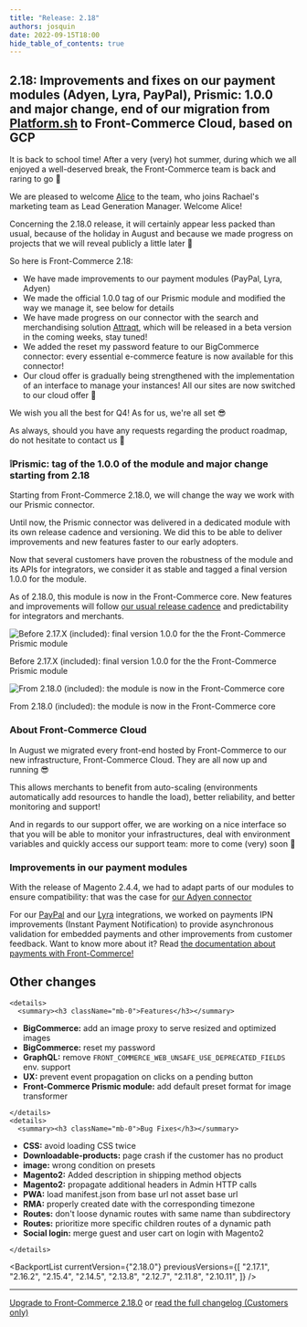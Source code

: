```yaml
---
title: "Release: 2.18"
authors: josquin
date: 2022-09-15T18:00
hide_table_of_contents: true
---
```


## 2.18: Improvements and fixes on our payment modules (Adyen, Lyra, PayPal), Prismic: 1.0.0 and major change, end of our migration from [Platform.sh](http://Platform.sh) to Front-Commerce Cloud, based on GCP

It is back to school time! After a very (very) hot summer, during which we all
enjoyed a well-deserved break, the Front-Commerce team is back and raring to go
💪

We are pleased to welcome
[Alice](https://www.linkedin.com/in/alice-malby-343383132/) to the team, who
joins Rachael's marketing team as Lead Generation Manager. Welcome Alice!

Concerning the 2.18.0 release, it will certainly appear less packed than usual,
because of the holiday in August and because we made progress on projects that
we will reveal publicly a little later 🍿

So here is Front-Commerce 2.18:

- We have made improvements to our payment modules (PayPal, Lyra, Adyen)
- We made the official 1.0.0 tag of our Prismic module and modified the way we
  manage it, see below for details
- We have made progress on our connector with the search and merchandising
  solution [Attraqt](https://attraqt.com/), which will be released in a beta
  version in the coming weeks, stay tuned!
- We added the reset my password feature to our BigCommerce connector: every
  essential e-commerce feature is now available for this connector!
- Our cloud offer is gradually being strengthened with the implementation of an
  interface to manage your instances! All our sites are now switched to our
  cloud offer 🎉

We wish you all the best for Q4! As for us, we're all set 😎

As always, should you have any requests regarding the product roadmap, do not
hesitate to contact us 👋

<!--truncate-->


### ❕Prismic: tag of the 1.0.0 of the module and major change starting from 2.18

Starting from Front-Commerce 2.18.0, we will change the way we work with our
Prismic connector.

Until now, the Prismic connector was delivered in a dedicated module with its
own release cadence and versioning. We did this to be able to deliver
improvements and new features faster to our early adopters.

Now that several customers have proven the robustness of the module and its APIs
for integrators, we consider it as stable and tagged a final version 1.0.0 for
the module.

As of 2.18.0, this module is now in the Front-Commerce core. New features and
improvements will follow
[our usual release cadence](https://developers.front-commerce.com/docs/appendices/release-process)
and predictability for integrators and merchants.

![Before 2.17.X (included): final version 1.0.0 for the the Front-Commerce Prismic module](./assets/Untitled.png)

Before 2.17.X (included): final version 1.0.0 for the the Front-Commerce Prismic
module

![From 2.18.0 (included): the module is now in the Front-Commerce core](./assets/prismic.png)

From 2.18.0 (included): the module is now in the Front-Commerce core

### About Front-Commerce Cloud

In August we migrated every front-end hosted by Front-Commerce to our new
infrastructure, Front-Commerce Cloud. They are all now up and running 😎

This allows merchants to benefit from auto-scaling (environments automatically
add resources to handle the load), better reliability, and better monitoring and
support!

And in regards to our support offer, we are working on a nice interface so that
you will be able to monitor your infrastructures, deal with environment
variables and quickly access our support team: more to come (very) soon 👀

### Improvements in our payment modules

With the release of Magento 2.4.4, we had to adapt parts of our modules to
ensure compatibility: that was the case for
[our Adyen connector](https://developers.front-commerce.com/docs/advanced/payments/adyen)

For our
[PayPal](https://developers.front-commerce.com/docs/advanced/payments/paypal)
and our
[Lyra](https://developers.front-commerce.com/docs/advanced/payments/payzen)
integrations, we worked on payments IPN improvements (Instant Payment
Notification) to provide asynchronous validation for embedded payments and other
improvements from customer feedback. Want to know more about it? Read
[the documentation about payments with Front-Commerce!](https://developers.front-commerce.com/docs/category/payments)

## Other changes

```mdx-code-block
<details>
  <summary><h3 className="mb-0">Features</h3></summary>
```

- **BigCommerce:** add an image proxy to serve resized and optimized images
- **BigCommerce:** reset my password
- **GraphQL:** remove `FRONT_COMMERCE_WEB_UNSAFE_USE_DEPRECATED_FIELDS` env.
  support
- **UX:** prevent event propagation on clicks on a pending button
- **Front-Commerce Prismic module:** add default preset format for image
  transformer

```mdx-code-block
</details>
<details>
  <summary><h3 className="mb-0">Bug Fixes</h3></summary>
```

- **CSS:** avoid loading CSS twice
- **Downloadable-products:** page crash if the customer has no product
- **image:** wrong condition on presets
- **Magento2:** Added description in shipping method objects
- **Magento2:** propagate additional headers in Admin HTTP calls
- **PWA:** load manifest.json from base url not asset base url
- **RMA:** properly created date with the corresponding timezone
- **Routes:** don't loose dynamic routes with same name than subdirectory
- **Routes:** prioritize more specific children routes of a dynamic path
- **Social login:** merge guest and user cart on login with Magento2

```mdx-code-block
</details>
```

<BackportList
  currentVersion={"2.18.0"}
  previousVersions={[
    "2.17.1",
    "2.16.2",
    "2.15.4",
    "2.14.5",
    "2.13.8",
    "2.12.7",
    "2.11.8",
    "2.10.11",
  ]}
/>

<hr />

<ChangelogFooter>

[Upgrade to Front-Commerce 2.18.0](/docs/appendices/migration-guides#2170---2180)
or
[read the full changelog (Customers only)](https://gitlab.blackswift.cloud/front-commerce/front-commerce/-/releases/2.18.0)

</ChangelogFooter>
